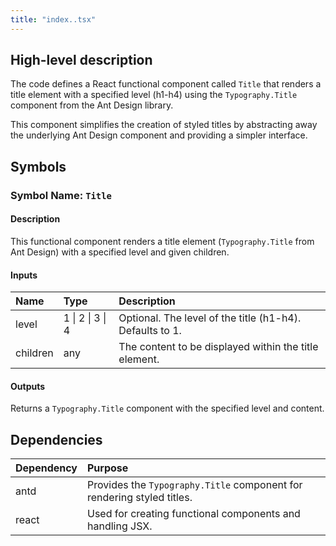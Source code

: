 ```yaml
---
title: "index..tsx"
---
```


## High-level description
The code defines a React functional component called `Title` that renders a title element with a specified level (h1-h4) using the `Typography.Title` component from the Ant Design library. 

This component simplifies the creation of styled titles by abstracting away the underlying Ant Design component and providing a simpler interface.

## Symbols

### Symbol Name: `Title`
#### Description
This functional component renders a title element (`Typography.Title` from Ant Design) with a specified level and given children.

#### Inputs
| Name | Type | Description |
|:-----|:-----|:------------|
| level | 1 \| 2 \| 3 \| 4 | Optional. The level of the title (h1-h4). Defaults to 1. |
| children | any | The content to be displayed within the title element. |

#### Outputs
Returns a `Typography.Title` component with the specified level and content.

## Dependencies
| Dependency | Purpose |
|:-----------|:--------|
| antd | Provides the `Typography.Title` component for rendering styled titles. |
| react | Used for creating functional components and handling JSX. |

